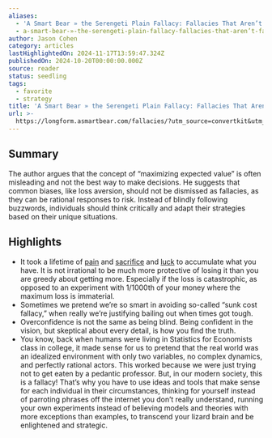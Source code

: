 ```yaml
---
aliases:
  - 'A Smart Bear » the Serengeti Plain Fallacy: Fallacies That Aren’t Fallacies'
  - a-smart-bear-»-the-serengeti-plain-fallacy-fallacies-that-aren’t-fallacies
author: Jason Cohen
category: articles
lastHighlightedOn: 2024-11-17T13:59:47.324Z
publishedOn: 2024-10-20T00:00:00.000Z
source: reader
status: seedling
tags:
  - favorite
  - strategy
title: 'A Smart Bear » the Serengeti Plain Fallacy: Fallacies That Aren’t Fallacies'
url: >-
  https://longform.asmartbear.com/fallacies/?utm_source=convertkit&utm_medium=email&utm_campaign=asmartbear_newsletter
---
```

## Summary

The author argues that the concept of “maximizing expected value” is often misleading and not the best way to make decisions. He suggests that common biases, like loss aversion, should not be dismissed as fallacies, as they can be rational responses to risk. Instead of blindly following buzzwords, individuals should think critically and adapt their strategies based on their unique situations.

## Highlights

- It took a lifetime of [pain](https://longform.asmartbear.com/startups-emotionally-draining/) and [sacrifice](https://longform.asmartbear.com/sacrifice-your-health-for-your-startup/) and [luck](https://longform.asmartbear.com/lucky/) to accumulate what you have. It is not irrational to be much more protective of losing it than you are greedy about getting more. Especially if the loss is catastrophic, as opposed to an experiment with 1/1000th of your money where the maximum loss is immaterial.
- Sometimes we pretend we’re so smart in avoiding so-called “sunk cost fallacy,” when really we’re justifying bailing out when times got tough.
- Overconfidence is not the same as being blind. Being confident in the vision, but skeptical about every detail, is how you find the truth.
- You know, back when humans were living in Statistics for Economists class in college, it made sense for us to pretend that the real world was an idealized environment with only two variables, no complex dynamics, and perfectly rational actors. This worked because we were just trying not to get eaten by a pedantic professor.
  But, in our modern society, this is a fallacy! That’s why you have to use ideas and tools that make sense for each individual in their circumstances, thinking for yourself instead of parroting phrases off the internet you don’t really understand, running your own experiments instead of believing models and theories with more exceptions than examples, to transcend your lizard brain and be enlightened and strategic.
